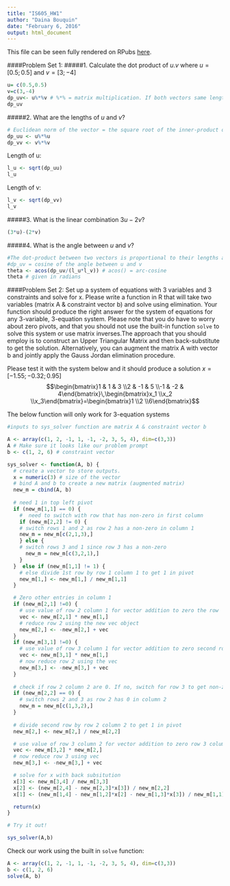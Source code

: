 ```yaml
---
title: "IS605_HW1"
author: "Daina Bouquin"
date: "February 6, 2016"
output: html_document
---
```

This file can be seen fully rendered on RPubs [here](http://rpubs.com/dbouquin/IS605_HW1).
   
####Problem Set 1:
#####1. Calculate the dot product of $u.v$ where $u=[0.5;0.5]$ and $v=[3;-4]$  
```r
u= c(0.5,0.5)
v=c(3,-4)
dp_uv<- u%*%v # %*% = matrix multiplication. If both vectors same length inner-product is returned
dp_uv
```
#####2. What are the lengths of $u$ and $v$? 
```r
# Euclidean norm of the vector = the square root of the inner-product of a vector with itself.
dp_uu <- u%*%u
dp_vv <- v%*%v
```
Length of u:
```r
l_u <- sqrt(dp_uu)
l_u
```
Length of v:
```r
l_v <- sqrt(dp_vv)
l_v
```
#####3. What is the linear combination $3u-2v$?
```r
(3*u)-(2*v)
```
#####4. What is the angle between $u$ and $v$?
```r
#The dot-product between two vectors is proportional to their lengths and angle between them.
#dp_uv = cosine of the angle between u and v
theta <- acos(dp_uv/(l_u*l_v)) # acos() = arc-cosine
theta # given in radians
```
   
####Problem Set 2:
Set up a system of equations with 3 variables and 3 constraints and solve for x. Please
write a function in R that will take two variables (matrix A & constraint vector b) and
solve using elimination. Your function should produce the right answer for the system of
equations for any 3-variable, 3-equation system. Please note that you do have to worry about zero pivots, and that you should not use the built-in function `solve` to solve this system or use matrix inverses.The approach that you should employ is to construct an Upper Triangular Matrix and then back-substitute to get the solution. Alternatively, you can augment the matrix
A with vector b and jointly apply the Gauss Jordan elimination procedure.      
   
Please test it with the system below and it should produce a solution $x = [-1.55;-0.32;0.95]$
$$\begin{bmatrix}1 & 1 & 3 \\2 & -1 & 5 \\-1 & -2 & 4\end{bmatrix}\,\begin{bmatrix}x_1 \\x_2 \\x_3\end{bmatrix}=\begin{bmatrix}1 \\2 \\6\end{bmatrix}$$   

####### The below function will only work for 3-equation systems 
```r
#inputs to sys_solver function are matrix A & constraint vector b

A <- array(c(1, 2, -1, 1, -1, -2, 3, 5, 4), dim=c(3,3))
A # Make sure it looks like our problem prompt
b <- c(1, 2, 6) # constraint vector

sys_solver <- function(A, b) {
  # create a vector to store outputs.
  x = numeric(3) # size of the vector
  # bind A and b to create a new matrix (augmented matrix)
  new_m = cbind(A, b)
  
  # need 1 in top left pivot
  if (new_m[1,1] == 0) {
    #  need to switch with row that has non-zero in first column
    if (new_m[2,2] != 0) {
    # switch rows 1 and 2 as row 2 has a non-zero in column 1
    new_m = new_m[c(2,1,3),]
    } else {
    # switch rows 3 and 1 since row 3 has a non-zero
      new_m = new_m[c(3,2,1),]
    }
  }  else if (new_m[1,1] != 1) {
    # else divide 1st row by row 1 column 1 to get 1 in pivot
    new_m[1,] <- new_m[1,] / new_m[1,1]
  }  

  # Zero other entries in column 1
  if (new_m[2,1] !=0) {
    # use value of row 2 column 1 for vector addition to zero the row
    vec <- new_m[2,1] * new_m[1,]
    # reduce row 2 using the new vec object
    new_m[2,] <- -new_m[2,] + vec
  }
  if (new_m[3,1] !=0) {
    # use value of row 3 column 1 for vector addition to zero second row
    vec <- new_m[3,1] * new_m[1,]
    # now reduce row 2 using the vec
    new_m[3,] <- -new_m[3,] + vec
  }
  
  # check if row 2 column 2 are 0. If no, switch for row 3 to get non-zero
  if (new_m[2,2] == 0) {
    # switch rows 2 and 3 as row 2 has 0 in column 2
    new_m = new_m[c(1,3,2),]
  } 
  
  # divide second row by row 2 column 2 to get 1 in pivot
  new_m[2,] <- new_m[2,] / new_m[2,2]

  # use value of row 3 column 2 for vector addition to zero row 3 column 2
  vec <- new_m[3,2] * new_m[2,]
  # now reduce row 3 using vec
  new_m[3,] <- -new_m[3,] + vec  

  # solve for x with back subsitution
  x[3] <- new_m[3,4] / new_m[3,3]
  x[2] <- (new_m[2,4] - new_m[2,3]*x[3]) / new_m[2,2]
  x[1] <- (new_m[1,4] - new_m[1,2]*x[2] - new_m[1,3]*x[3]) / new_m[1,1]

  return(x)
}

# Try it out!

sys_solver(A,b)
```

####### Check our work using the built in `solve` function:
```r
A <- array(c(1, 2, -1, 1, -1, -2, 3, 5, 4), dim=c(3,3))
b <- c(1, 2, 6)
solve(A, b)
```